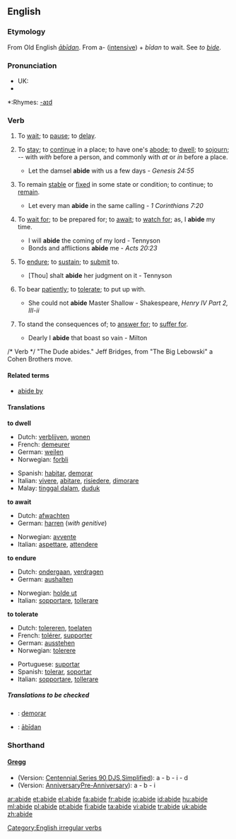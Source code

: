==English==

===Etymology===
From Old English ''[[abidan|ābīdan]]''. From a- ([[intensive]]) + ''bīdan'' to wait. See ''to [[bide]]''.

===Pronunciation===
*UK: {{IPA|/əˈbaɪd/}}
*{{audio|en-us-abide.ogg|Audio (US)}}

*:Rhymes: [[Rhymes:English:-aɪd|-aɪd]]

===Verb===
{{en-verb|abides|abiding|'''[[abode]]''' ''or'' '''[[abided]]'''|'''[[abode]]''', '''[[abided]]''', ''or (rare)'', '''[[abidden]]'''}}

# {{cattag|intransitive|obsolete}} To [[wait]]; to [[pause]]; to [[delay]].
# {{intransitive}} To [[stay]]; to [[continue]] in a place; to have one's [[abode]]; to [[dwell]]; to [[sojourn]]; -- with ''with'' before a person, and commonly with ''at'' or ''in'' before a place.
#* Let the damsel '''abide''' with us a few days - ''Genesis 24:55''
# {{intransitive}} To remain [[stable]] or [[fixed]] in some state or condition; to continue; to [[remain]].
#* Let every man '''abide''' in the same calling - ''1 Corinthians 7:20''
# {{cattag|transitive|obsolete with a ''personal'' object}} To [[wait for]]; to be prepared for; to [[await]]; to [[watch for]]; as, I '''abide''' my time.
#* I will '''abide''' the coming of my lord - Tennyson
#* Bonds and afflictions '''abide''' me - ''Acts 20:23''
# {{transitive}} To [[endure]]; to [[sustain]]; to [[submit]] to.
#*[Thou] shalt '''abide''' her judgment on it - Tennyson
# {{transitive}} To bear [[patiently]]; to [[tolerate]]; to put up with.
#* She could not '''abide''' Master Shallow - Shakespeare, ''Henry IV Part 2, III-ii''
# {{cattag|transitive|confused with ''[[aby]]'' "to pay for"}} To stand the consequences of; to [[answer for]]; to [[suffer for]].
#* Dearly I '''abide''' that boast so vain - Milton
/* Verb */ "The Dude abides." Jeff Bridges, from "The Big Lebowski" a Cohen Brothers move.
====Related terms====
*[[abide by]]

====Translations====
'''to dwell'''
{{top}}
* Dutch: [[verblijven]], [[wonen]]
* French: [[demeurer]]
* German: [[weilen]]
* Norwegian: [[forbli]]
{{mid}}
* Spanish: [[habitar]], [[demorar]]
* Italian: [[vivere]], [[abitare]], [[risiedere]], [[dimorare]]
* Malay: [[tinggal dalam]], [[duduk]]
{{bottom}}

'''to await'''
{{top}}
*Dutch: [[afwachten]]
*German: [[harren]] (''with genitive'')
{{mid}}
*Norwegian: [[avvente]]
*Italian: [[aspettare]], [[attendere]]
{{bottom}}

'''to endure'''
{{top}}
*Dutch: [[ondergaan]], [[verdragen]]
*German: [[aushalten]]
{{mid}}
*Norwegian: [[holde ut]]
*Italian: [[sopportare]], [[tollerare]]
{{bottom}}

'''to tolerate'''
{{top}}
*Dutch: [[tolereren]], [[toelaten]]
*French: [[tolérer]], [[supporter]]
*German: [[ausstehen]]
*Norwegian: [[tolerere]]
{{mid}}
*Portuguese: [[suportar]]
*Spanish: [[tolerar]], [[soportar]]
*Italian: [[sopportare]], [[tollerare]]
{{bottom}}

=====Translations to be checked=====
{{checktrans}}

*{{ttbc|Interlingua}}: [[demorar]]
*{{ttbc|Old English}}: [[abidan|ābīdan]]

===Shorthand===

====[http://en.wikipedia.org/wiki/Gregg_Shorthand Gregg]====
* (Version: [http://en.wikipedia.org/wiki/Gregg_Shorthand#Centennial_Gregg_Shorthand Centennial],[http://en.wikipedia.org/wiki/Gregg_Shorthand#Series_90_Gregg_Shorthand Series 90],[http://en.wikipedia.org/wiki/Gregg_Shorthand#Diamond_Jubilee_Gregg_Shorthand DJS],[http://en.wikipedia.org/wiki/Gregg_Shorthand#Simplified_Gregg_Shorthand Simplified]): a - b - i - d
* (Version: [http://en.wikipedia.org/wiki/Gregg_Shorthand#Anniversary_Gregg_Shorthand Anniversary][http://en.wikipedia.org/wiki/Gregg_Shorthand#Pre_Anniversary_Gregg_Shorthand Pre-Anniversary]): a - b - i

[[Category:English irregular verbs]]

[[ar:abide]]
[[et:abide]]
[[el:abide]]
[[fa:abide]]
[[fr:abide]]
[[io:abide]]
[[id:abide]]
[[hu:abide]]
[[ml:abide]]
[[pl:abide]]
[[pt:abide]]
[[fi:abide]]
[[ta:abide]]
[[vi:abide]]
[[tr:abide]]
[[uk:abide]]
[[zh:abide]]